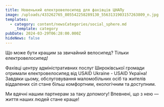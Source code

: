 ```yaml
---
title: Новенький електровелосипед для фахівців ЦНАПу
image: /uploads/433262765_805542258289130_5563131903157263809_n.jpg
templates:
  - category: content/newsCategories/social_sphere.md
    _template: category
pubDate: 2024-03-29T06:28:00.000Z
hideNews: false
---
```


Що може бути кращим за звичайний велосипед? Тільки електровелосипед! 

Фахівці центру адміністративних послуг Широківської громади отримали електровелосипед від USAID Ukraine - USAID Україна! Завдяки цьому, обслуговування маломобільних осіб та жителів віддалених сіл стане більш комфортним, екологічним та доступним.

Ми вдячні нашим партнерам за таку допомогу! Впевнені, що з нею — життя наших людей стане краще!
